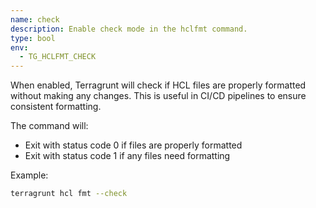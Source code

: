 ```yaml
---
name: check
description: Enable check mode in the hclfmt command.
type: bool
env:
  - TG_HCLFMT_CHECK
---
```


When enabled, Terragrunt will check if HCL files are properly formatted without making any changes. This is useful in CI/CD pipelines to ensure consistent formatting.

The command will:
- Exit with status code 0 if files are properly formatted
- Exit with status code 1 if any files need formatting

Example:

```bash
terragrunt hcl fmt --check
```
